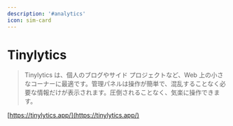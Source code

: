 ```yaml
---
description: '#analytics'
icon: sim-card
---
```


# Tinylytics

> Tinylytics は、個人のブログやサイド プロジェクトなど、Web 上の小さなコーナーに最適です。管理パネルは操作が簡単で、混乱することなく必要な情報だけが表示されます。圧倒されることなく、気楽に操作できます。

[https://tinylytics.app/](https://tinylytics.app/)
